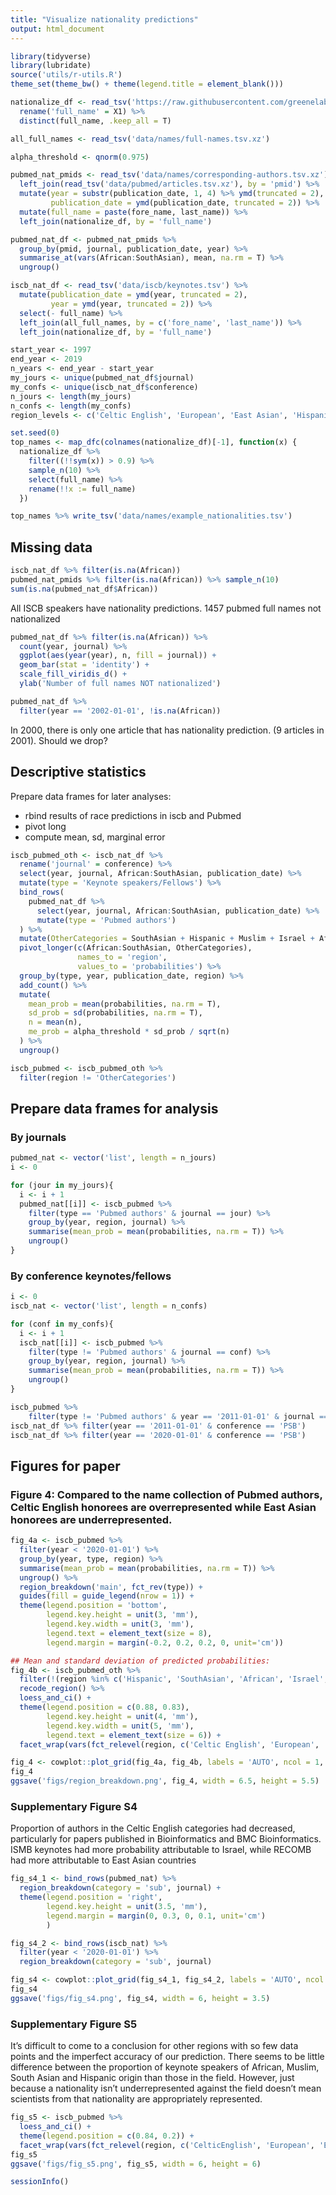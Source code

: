 ```yaml
---
title: "Visualize nationality predictions"
output: html_document
---
```


```r
library(tidyverse)
library(lubridate)
source('utils/r-utils.R')
theme_set(theme_bw() + theme(legend.title = element_blank()))

```

```r
nationalize_df <- read_tsv('https://raw.githubusercontent.com/greenelab/wiki-nationality-estimate/24c8508d47ccb0f5f08ebf99b745fea2389ccf6a/data/LSTM_results_authors.tsv') %>% 
  rename('full_name' = X1) %>% 
  distinct(full_name, .keep_all = T)

all_full_names <- read_tsv('data/names/full-names.tsv.xz')

alpha_threshold <- qnorm(0.975)

pubmed_nat_pmids <- read_tsv('data/names/corresponding-authors.tsv.xz') %>%
  left_join(read_tsv('data/pubmed/articles.tsv.xz'), by = 'pmid') %>%
  mutate(year = substr(publication_date, 1, 4) %>% ymd(truncated = 2),
         publication_date = ymd(publication_date, truncated = 2)) %>%
  mutate(full_name = paste(fore_name, last_name)) %>% 
  left_join(nationalize_df, by = 'full_name')

pubmed_nat_df <- pubmed_nat_pmids %>% 
  group_by(pmid, journal, publication_date, year) %>% 
  summarise_at(vars(African:SouthAsian), mean, na.rm = T) %>% 
  ungroup()

iscb_nat_df <- read_tsv('data/iscb/keynotes.tsv') %>%
  mutate(publication_date = ymd(year, truncated = 2),
         year = ymd(year, truncated = 2)) %>% 
  select(- full_name) %>% 
  left_join(all_full_names, by = c('fore_name', 'last_name')) %>% 
  left_join(nationalize_df, by = 'full_name') 

start_year <- 1997
end_year <- 2019
n_years <- end_year - start_year
my_jours <- unique(pubmed_nat_df$journal)
my_confs <- unique(iscb_nat_df$conference)
n_jours <- length(my_jours)
n_confs <- length(my_confs)
region_levels <- c('Celtic English', 'European', 'East Asian', 'Hispanic', 'South Asian', 'Muslim', 'Israel', 'African')
```

```r
set.seed(0)
top_names <- map_dfc(colnames(nationalize_df)[-1], function(x) {
  nationalize_df %>% 
    filter((!!sym(x)) > 0.9) %>% 
    sample_n(10) %>% 
    select(full_name) %>% 
    rename(!!x := full_name)
  }) 

top_names %>% write_tsv('data/names/example_nationalities.tsv')
```


## Missing data

```r
iscb_nat_df %>% filter(is.na(African)) 
pubmed_nat_pmids %>% filter(is.na(African)) %>% sample_n(10)
sum(is.na(pubmed_nat_df$African))
```

All ISCB speakers have nationality predictions.
1457 pubmed full names not nationalized
<!-- These mostly include initials only, hyphenated names and perhaps names with accent marks. -->

```r
pubmed_nat_df %>% filter(is.na(African)) %>% 
  count(year, journal) %>% 
  ggplot(aes(year(year), n, fill = journal)) +
  geom_bar(stat = 'identity') +
  scale_fill_viridis_d() +
  ylab('Number of full names NOT nationalized')
```


```r
pubmed_nat_df %>% 
  filter(year == '2002-01-01', !is.na(African))
```

In 2000, there is only one article that has nationality prediction.
(9 articles in 2001).
Should we drop?

## Descriptive statistics
Prepare data frames for later analyses:

- rbind results of race predictions in iscb and Pubmed
- pivot long
- compute mean, sd, marginal error

```r
iscb_pubmed_oth <- iscb_nat_df %>%
  rename('journal' = conference) %>% 
  select(year, journal, African:SouthAsian, publication_date) %>%
  mutate(type = 'Keynote speakers/Fellows') %>%
  bind_rows(
    pubmed_nat_df %>%
      select(year, journal, African:SouthAsian, publication_date) %>%
      mutate(type = 'Pubmed authors')
  ) %>%
  mutate(OtherCategories = SouthAsian + Hispanic + Muslim + Israel + African) %>% 
  pivot_longer(c(African:SouthAsian, OtherCategories), 
               names_to = 'region',
               values_to = 'probabilities') %>%
  group_by(type, year, publication_date, region) %>%
  add_count() %>%
  mutate(
    mean_prob = mean(probabilities, na.rm = T),
    sd_prob = sd(probabilities, na.rm = T),
    n = mean(n),
    me_prob = alpha_threshold * sd_prob / sqrt(n)
  ) %>%
  ungroup() 

iscb_pubmed <- iscb_pubmed_oth %>% 
  filter(region != 'OtherCategories')
```

## Prepare data frames for analysis
### By journals

```r
pubmed_nat <- vector('list', length = n_jours)
i <- 0

for (jour in my_jours){
  i <- i + 1
  pubmed_nat[[i]] <- iscb_pubmed %>%
    filter(type == 'Pubmed authors' & journal == jour) %>%
    group_by(year, region, journal) %>%
    summarise(mean_prob = mean(probabilities, na.rm = T)) %>%
    ungroup() 
}
```

### By conference keynotes/fellows
```r
i <- 0
iscb_nat <- vector('list', length = n_confs)

for (conf in my_confs){
  i <- i + 1
  iscb_nat[[i]] <- iscb_pubmed %>%
    filter(type != 'Pubmed authors' & journal == conf) %>%
    group_by(year, region, journal) %>%
    summarise(mean_prob = mean(probabilities, na.rm = T)) %>%
    ungroup()
}
```


```r
iscb_pubmed %>%
    filter(type != 'Pubmed authors' & year == '2011-01-01' & journal == 'PSB')
iscb_nat_df %>% filter(year == '2011-01-01' & conference == 'PSB')
iscb_nat_df %>% filter(year == '2020-01-01' & conference == 'PSB')
```

## Figures for paper

### Figure 4: Compared to the name collection of Pubmed authors, Celtic English honorees are overrepresented while East Asian honorees are underrepresented.

```r
fig_4a <- iscb_pubmed %>%
  filter(year < '2020-01-01') %>% 
  group_by(year, type, region) %>%
  summarise(mean_prob = mean(probabilities, na.rm = T)) %>%
  ungroup() %>%
  region_breakdown('main', fct_rev(type)) +
  guides(fill = guide_legend(nrow = 1)) +
  theme(legend.position = 'bottom',
        legend.key.height = unit(3, 'mm'),
        legend.key.width = unit(3, 'mm'),
        legend.text = element_text(size = 8),
        legend.margin = margin(-0.2, 0.2, 0.2, 0, unit='cm'))

## Mean and standard deviation of predicted probabilities:
fig_4b <- iscb_pubmed_oth %>% 
  filter(!(region %in% c('Hispanic', 'SouthAsian', 'African', 'Israel', 'Muslim'))) %>%
  recode_region() %>% 
  loess_and_ci() +
  theme(legend.position = c(0.88, 0.83),
        legend.key.height = unit(4, 'mm'),
        legend.key.width = unit(5, 'mm'),
        legend.text = element_text(size = 6)) +
  facet_wrap(vars(fct_relevel(region, c('Celtic English', 'European', 'East Asian', 'Other categories'))), nrow = 1)

fig_4 <- cowplot::plot_grid(fig_4a, fig_4b, labels = 'AUTO', ncol = 1, rel_heights = c(1.3,1))
fig_4
ggsave('figs/region_breakdown.png', fig_4, width = 6.5, height = 5.5)

```

### Supplementary Figure S4 {#sup_fig_s4}

Proportion of authors in the Celtic English categories had decreased, particularly for papers published in Bioinformatics and BMC Bioinformatics.
ISMB keynotes had more probability attributable to Israel, while RECOMB had more attributable to East Asian countries

```r
fig_s4_1 <- bind_rows(pubmed_nat) %>%
  region_breakdown(category = 'sub', journal) +
  theme(legend.position = 'right',
        legend.key.height = unit(3.5, 'mm'),
        legend.margin = margin(0, 0.3, 0, 0.1, unit='cm')
        )

fig_s4_2 <- bind_rows(iscb_nat) %>%
  filter(year < '2020-01-01') %>% 
  region_breakdown(category = 'sub', journal)

fig_s4 <- cowplot::plot_grid(fig_s4_1, fig_s4_2, labels = 'AUTO', ncol = 1)
fig_s4
ggsave('figs/fig_s4.png', fig_s4, width = 6, height = 3.5)
```

### Supplementary Figure S5 {#sup_fig_s4}
It's difficult to come to a conclusion for other regions with so few data points and the imperfect accuracy of our prediction.
There seems to be little difference between the proportion of keynote speakers of African, Muslim, South Asian and Hispanic origin than those in the field.
However, just because a nationality isn't underrepresented against the field doesn't mean scientists from that nationality are appropriately represented.

```r
fig_s5 <- iscb_pubmed %>%
  loess_and_ci() +
  theme(legend.position = c(0.84, 0.2)) +
  facet_wrap(vars(fct_relevel(region, c('CelticEnglish', 'European', 'EastAsian', 'OtherCategories')))) 
fig_s5
ggsave('figs/fig_s5.png', fig_s5, width = 6, height = 6)

```


```r
sessionInfo()
```

